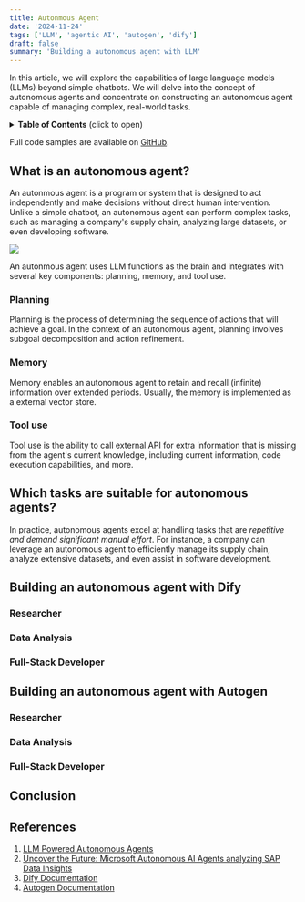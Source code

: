 ```yaml
---
title: Autonmous Agent
date: '2024-11-24'
tags: ['LLM', 'agentic AI', 'autogen', 'dify']
draft: false
summary: 'Building a autonomous agent with LLM'
---
```

In this article, we will explore the capabilities of large language models (LLMs) beyond simple chatbots. We will delve into the concept of autonomous agents and concentrate on constructing an autonomous agent capable of managing complex, real-world tasks.

<details>
<summary><b>Table of Contents</b> (click to open)</summary>

- [What is an autonomous agent?](#what-is-an-autonomous-agent)
    - [Planning](#planning)
    - [Memory](#memory)
    - [Tool use](#tool-use)
- [Which tasks are suitable for autonomous agents?](#which-tasks-are-suitable-for-autonomous-agents)
- [Building an autonomous agent with Dify](#building-an-autonomous-agent-with-dify)
    - [Researcher](#researcher)
    - [Data Analysis](#data-analysis)
    - [Full-Stack Developer](#full-stack-developer)
- [Building an autonomous agent with Autogen](#building-an-autonomous-agent-with-autogen)
    - [Researcher](#researcher-1)
    - [Data Analysis](#data-analysis-1)
    - [Full-Stack Developer](#full-stack-developer-1)
- [Conclusion](#conclusion)
- [References](#references)

</details>

Full code samples are available on [GitHub](https://github.com/Jason-cs18/mlsys_code/tree/main/agentic_ai).

## What is an autonomous agent?
An autonmous agent is a program or system that is designed to act independently and make decisions without direct human intervention. Unlike a simple chatbot, an autonomous agent can perform complex tasks, such as managing a company's supply chain, analyzing large datasets, or even developing software.

![](https://lilianweng.github.io/posts/2023-06-23-agent/agent-overview.png)

An autonmous agent uses LLM functions as the brain and integrates with several key components: planning, memory, and tool use.

### Planning
Planning is the process of determining the sequence of actions that will achieve a goal. In the context of an autonomous agent, planning involves subgoal decomposition and action refinement.

### Memory
Memory enables an autonomous agent to retain and recall (infinite) information over extended periods. Usually, the memory is implemented as a external vector store.

### Tool use
Tool use is the ability to call external API for extra information that is missing from the agent's current knowledge, including current information, code execution capabilities, and more.

## Which tasks are suitable for autonomous agents?

In practice, autonomous agents excel at handling tasks that are _repetitive and demand significant manual effort_. For instance, a company can leverage an autonomous agent to efficiently manage its supply chain, analyze extensive datasets, and even assist in software development.

## Building an autonomous agent with Dify

### Researcher

### Data Analysis

### Full-Stack Developer

## Building an autonomous agent with Autogen

### Researcher

### Data Analysis

### Full-Stack Developer

## Conclusion

## References
1. [LLM Powered Autonomous Agents](https://lilianweng.github.io/posts/2023-06-23-agent/)
2. [Uncover the Future: Microsoft Autonomous AI Agents analyzing SAP Data Insights](https://techcommunity.microsoft.com/blog/azure-ai-services-blog/uncover-the-future-microsoft-autonomous-ai-agents-analyzing-sap-data-insights/4005307)
3. [Dify Documentation](https://docs.dify.ai/)
4. [Autogen Documentation](https://microsoft.github.io/autogen/0.2/)